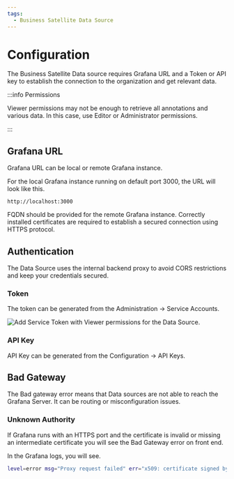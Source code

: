 ```yaml
---
tags:
  - Business Satellite Data Source
---
```



# Configuration

The Business Satellite Data source requires Grafana URL and a Token or API key to establish the connection to the organization and get relevant data.

:::info Permissions

Viewer permissions may not be enough to retrieve all annotations and various data. In this case, use Editor or Administrator permissions.

:::

## Grafana URL

Grafana URL can be local or remote Grafana instance.

For the local Grafana instance running on default port 3000, the URL will look like this.

```
http://localhost:3000
```

FQDN should be provided for the remote Grafana instance. Correctly installed certificates are required to establish a secured connection using HTTPS protocol.

## Authentication

The Data Source uses the internal backend proxy to avoid CORS restrictions and keep your credentials secured.

### Token

The token can be generated from the Administration -> Service Accounts.

<Image
  title="Add Service Token with Viewer permissions for the Data Source."
  src="/img/plugins/business-satellite/token.png"
/>

### API Key

API Key can be generated from the Configuration -> API Keys.

## Bad Gateway

The Bad gateway error means that Data sources are not able to reach the Grafana Server. It can be routing or misconfiguration issues.

### Unknown Authority

If Grafana runs with an HTTPS port and the certificate is invalid or missing an intermediate certificate you will see the Bad Gateway error on front end.

In the Grafana logs, you will see.

```sh
level=error msg="Proxy request failed" err="x509: certificate signed by unknown authority"
```
